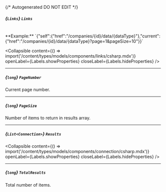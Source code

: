 {/* Autogenerated DO NOT EDIT  */}

##### *{`Links`}* `Links`
<br/>
**Example:** `{"self":{"href":"/companies/{id}/data/{dataType}"},"current":{"href":"/companies/{id}/data/{dataType}?page=1&pageSize=10"}}`

<Collapsible content={() => import('/content/types/models/components/links/csharp.mdx')} openLabel={Labels.showProperties} closeLabel={Labels.hideProperties} />


---
##### *{`long`}* `PageNumber`
Current page number.

---
##### *{`long`}* `PageSize`
Number of items to return in results array.

---
##### *{`List<Connection>`}* `Results`

<Collapsible content={() => import('/content/types/models/components/connection/csharp.mdx')} openLabel={Labels.showProperties} closeLabel={Labels.hideProperties} />


---
##### *{`long`}* `TotalResults`
Total number of items.


